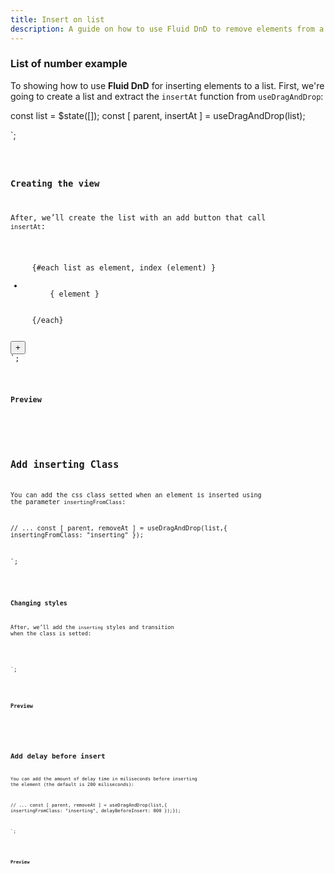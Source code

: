 ```yaml
---
title: Insert on list
description: A guide on how to use Fluid DnD to remove elements from a list.
---
```



### List of number example

To showing how to use **Fluid DnD** for inserting elements to a list.
First, we're going to create a list and extract the `insertAt` function from `useDragAndDrop`:


const list = $state([]);
const [ parent, insertAt ] = useDragAndDrop(list);

</script>`;



<Code code={listOfNumbers} lang="svelte" mark={highlightsListOfNumbers} />

### Creating the view

After, we’ll create the list with an add button that call `insertAt`:


<ul use:parent class="number-list">
  {#each list as element, index (element) }
    <li class="number" data-index={index}>
      { element }
    </li>
  {/each}
</ul>
<button class="insert-button" onclick={insertAt(list.length, list.length)}>+</button>
`;

<Code code={listOfNumbersDroppable} lang="svelte" mark={highlightsDroppable} />

### Preview

<div class="p-8 bg-[var(--sl-color-gray-6)]">
  <ListWithInsert client:load />
</div>

## Add inserting Class

You can add the css class setted when an element is inserted using the parameter `insertingFromClass`:

// ...
const [ parent, removeAt ] = useDragAndDrop(list,{
  insertingFromClass: "inserting"
});

</script>`;

<Code code={listOfNumbersWithRemovingClass} lang="vue" mark={highlightsRemovingClass}/>

### Changing styles

After, we’ll add the `inserting` styles and transition when the class is setted:


<style scoped>
.number{
  /*
      ...
  */
  opacity: 1;
  transition: opacity 200ms ease;
}
.number.inserting{
  opacity: 0;
}
</style>
`;

<Code code={stylesRemovingClass} lang="vue" mark={highlightsStylesRemovingClass} />

### Preview

<div class="p-8 bg-[var(--sl-color-gray-6)]">
  <ListWithInsert insertingFromClass="inserting" client:load  />
</div>


## Add delay before insert

You can add the amount of delay time in miliseconds before inserting the element (the default is 200 miliseconds):

// ...
const [ parent, removeAt ] = useDragAndDrop(list,{
  insertingFromClass: "inserting",
  delayBeforeInsert: 800
});});

</script>`;

<Code code={listOfNumbersDelay} lang="vue" mark={highlightsDelay}/>

### Preview

<div class="p-8 bg-[var(--sl-color-gray-6)]">
  <ListWithInsert insertingFromClass="inserting" delayBeforeInsert={800} client:load  />
</div>